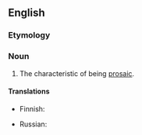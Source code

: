==English==

===Etymology===
{{suffix|prosaic|ness|lang=en}}

===Noun===
{{en-noun|-}}

# The characteristic of being [[prosaic]].

====Translations====
{{trans-top|characteristic}}
* Finnish: {{t+|fi|proosallisuus}}
{{trans-mid}}
* Russian: {{t+|ru|прозаичность|f}}
{{trans-bottom}}